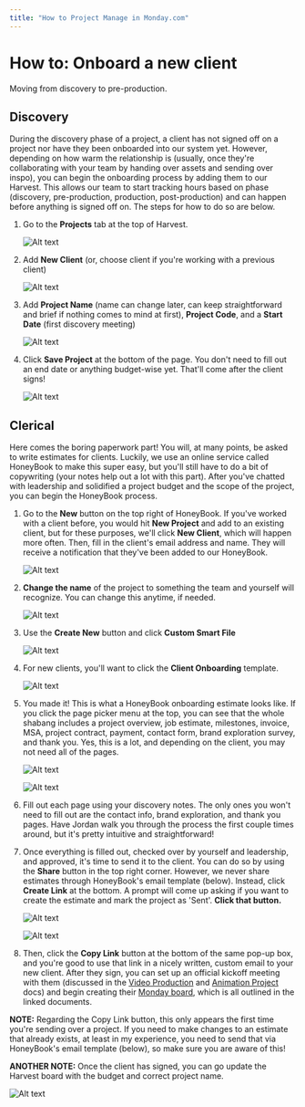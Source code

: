 ```yaml
---
title: "How to Project Manage in Monday.com"
---
```


# How to: Onboard a new client

Moving from discovery to pre-production.

## Discovery

During the discovery phase of a project, a client has not signed off on a project nor have they been onboarded into our system yet. However, depending on how warm the relationship is (usually, once they're collaborating with your team by handing over assets and sending over inspo), you can begin the onboarding process by adding them to our Harvest. This allows our team to start tracking hours based on phase (discovery, pre-production, production, post-production) and can happen before anything is signed off on. The steps for how to do so are below.

1.  Go to the **Projects** tab at the top of Harvest.

    ![Alt text](/img/client-onboarding-step-1.png 'title')

2.  Add **New Client** (or, choose client if you're working with a previous client)

    ![Alt text](/img/client-onboarding-step-real-2.png 'title')

3.  Add **Project Name** (name can change later, can keep straightforward and brief if nothing comes to mind at first), **Project Code**, and a **Start Date** (first discovery meeting)

    ![Alt text](/img/client-onboarding-step-2.png 'title')

4.  Click **Save Project** at the bottom of the page. You don't need to fill out an end date or anything budget-wise yet. That'll come after the client signs!

    ![Alt text](/img/client-onboarding-step-3.png 'title')

## Clerical

Here comes the boring paperwork part! You will, at many points, be asked to write estimates for clients. Luckily, we use an online service called HoneyBook to make this super easy, but you'll still have to do a bit of copywriting (your notes help out a lot with this part). After you've chatted with leadership and solidified a project budget and the scope of the project, you can begin the HoneyBook process.

1.  Go to the **New** button on the top right of HoneyBook. If you've worked with a client before, you would hit **New Project** and add to an existing client, but for these purposes, we'll click **New Client**, which will happen more often. Then, fill in the client's email address and name. They will receive a notification that they've been added to our HoneyBook.

    ![Alt text](/img/client-onboarding-step-4.png 'title')

2.  **Change the name** of the project to something the team and yourself will recognize. You can change this anytime, if needed.

    ![Alt text](/img/client-onboarding-step-5.png 'title')

3.  Use the **Create New** button and click **Custom Smart File**

    ![Alt text](/img/client-onboarding-step-6.png 'title')

4.  For new clients, you'll want to click the **Client Onboarding** template.

    ![Alt text](/img/client-onboarding-step-7.png 'title')

5.  You made it! This is what a HoneyBook onboarding estimate looks like. If you click the page picker menu at the top, you can see that the whole shabang includes a project overview, job estimate, milestones, invoice, MSA, project contract, payment, contact form, brand exploration survey, and thank you. Yes, this is a lot, and depending on the client, you may not need all of the pages.

    ![Alt text](/img/client-onboarding-step-8.png 'title')

    ![Alt text](/img/client-onboarding-step-9.png 'title')

6.  Fill out each page using your discovery notes. The only ones you won't need to fill out are the contact info, brand exploration, and thank you pages. Have Jordan walk you through the process the first couple times around, but it's pretty intuitive and straightforward!

7.  Once everything is filled out, checked over by yourself and leadership, and approved, it's time to send it to the client. You can do so by using the **Share** button in the top right corner. However, we never share estimates through HoneyBook's email template (below). Instead, click **Create Link** at the bottom. A prompt will come up asking if you want to create the estimate and mark the project as 'Sent'. **Click that button.**

    ![Alt text](/img/client-onboarding-step-10.png 'title')

    ![Alt text](/img/client-onboarding-step-11.png 'title')

8.  Then, click the **Copy Link** button at the bottom of the same pop-up box, and you're good to use that link in a nicely written, custom email to your new client. After they sign, you can set up an official kickoff meeting with them (discussed in the [Video Production](https://docs.google.com/document/d/1-_Nb2B8k4UfyRCY8Yp7fCTo-lDBvMA6lVlOpUZmLDBc/edit?usp=sharing) and [Animation Project](https://docs.google.com/document/d/1opno-IhHht9gzSsCViTEuaQZAcpaXmQZ5hYY7DSInwg/edit?usp=sharing) docs) and begin creating their [Monday board](https://docs.google.com/document/d/1zVTPnibjJRKNbPm1cfNixYoue0AJL-skD9aoVyhYUIk/edit?usp=sharing), which is all outlined in the linked documents.

**NOTE:** Regarding the Copy Link button, this only appears the first time you're sending over a project. If you need to make changes to an estimate that already exists, at least in my experience, you need to send that via HoneyBook's email template (below), so make sure you are aware of this!

**ANOTHER NOTE:** Once the client has signed, you can go update the Harvest board with the budget and correct project name.

![Alt text](/img/client-onboarding-step-12.png 'title')
